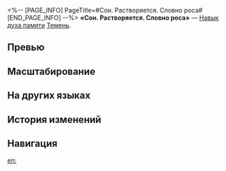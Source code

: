 <%-- [PAGE_INFO]
PageTitle=#Сон. Растворяется. Словно роса#
[END_PAGE_INFO] --%>
{{Навык Инфобокс
|Название         = Сон. Растворяется. Словно роса
|Изображение      = Навык Сон. Растворяется. Словно роса.png
|Персонаж         = Темень
|Тип              = Навык духа памяти
|Тэг              = Групповая атака
|УронСтойк        = 30 (основная цель)<br />20
|ЭнергияГен       = 10
|Энергия          = 
|Длительность     = 
|Описание         = Если имеющийся у Темени заряд Мемория выше или равен 16 ед. и она не имеет эффекты контроля, то за каждую имеющуюся единицу заряда Мемория дух памяти наносит основной цели ледяной урон, равный {{Цвет|Выделенный|6%—13,2%}} от макс. НР Тьмуши, и ледяной урон остальным целям, равный {{Цвет|Выделенный|3%—6,6%}} от макс. НР Тьмуши. После использования это умение полностью расходует заряд Мемория и НР, после чего Тьмуша исчезает.
|Свойство1        = 
|Масштабирование1 = 
}}
'''«Сон. Растворяется. Словно роса»''' — [[Навык духа памяти]] [[Темень]].

==Превью==
{{Превью
|Файл = Сон. Растворяется. Словно роса Превью
}}

==Масштабирование==
{{Масштабирование навыка
|6%;7.2%;8.4%;9.6%;10.8%;12%;13.2%;14.4%;15.6%;16.8%
|3%;3.6%;4.2%;4.8%;5.4%;6%;6.6%;7.2%;7.8%;8.4%
}}

==На других языках==
{{На других языках
|en   = Dream, Dissolving, as Dew
|zhs  = 迷梦，流失，如露
|zht  = 迷夢，流失，如露
|ja   = {{Rubi|露|つゆ}}のように{{Rubi|儚|はかな}}い{{Rubi|夢|ゆめ}}
|ko   = 이슬처럼 사라지는 미몽
|es   = Sueños que desaparecen como el rocío
|fr   = Évanouissement des rêves
|ru   = Сон. Растворяется. Словно роса
|th   = Dream, Dissolving, as Dew
|vi   = Mộng Mị, Mất Mát, Như Sương
|de   = Traumartiger Tau, vergehend
|id   = Dream, Dissolving, as Dew
|pt   = Sonho, Dissolvendo-se, como Orvalho
}}

==История изменений==
{{История изменений|3.6}}

==Навигация==
{{Навык Навбокс|Темень}}

[[en:]]